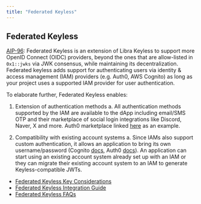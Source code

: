 ```yaml
---
title: "Federated Keyless"
---
```


## Federated Keyless

[AIP-96](https://github.com/libra2-foundation/AIPs/blob/main/aips/aip-96.md): Federated Keyless is an extension of Libra Keyless to support more OpenID Connect (OIDC) providers, beyond the ones that are allow-listed in `0x1::jwks` via JWK consensus, while maintaining its decentralization. Federated keyless adds support for authenticating users via identity & access management (IAM) providers (e.g. Auth0, AWS Cognito) as long as your project uses a supported IAM provider for user authentication.

To elaborate further, Federated Keyless enables:

1. Extension of authentication methods
   a. All authentication methods supported by the IAM are available to the dApp including email/SMS OTP and their marketplace of social login integrations like Discord, Naver, X and more. Auth0 marketplace linked [here](https://marketplace.auth0.com/) as an example.

2. Compatibility with existing account systems
   a. Since IAMs also support custom authentication, it allows an application to bring its own username/password (Cognito [docs](https://docs.aws.amazon.com/cognito/latest/developerguide/amazon-cognito-user-pools-authentication-flow.html), Auth0 [docs](https://auth0.com/blog/Custom-Authentication-With-Auth0/)). An application can start using an existing account system already set up with an IAM or they can migrate their existing account system to an IAM to generate Keyless-compatible JWTs.

- [Federated Keyless Key Considerations](/build/guides/libra2-keyless/federated-keyless/key-considerations)
- [Federated Keyless Integration Guide](/build/guides/libra2-keyless/federated-keyless/integration-guide)
- [Federated Keyless FAQs](/build/guides/libra2-keyless/federated-keyless/other)
